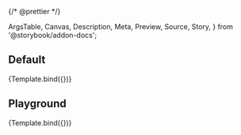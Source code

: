 {/* @prettier */}

  ArgsTable,
  Canvas,
  Description,
  Meta,
  Preview,
  Source,
  Story,
} from '@storybook/addon-docs';


<Meta
  title="Forms (WIP)/FormCheckbox"
  component={FormCheckbox}
  argTypes={argTypes}
/>

<Description of={FormCheckbox} />

## Default

<Canvas>
  <Story
    name="Default"
    args={{
      id: 'primarycheckbox',
      label: 'The label',
    }}
  >
    {Template.bind({})}
  </Story>
</Canvas>

## Playground

<Canvas isColumn>
  <Source language="jsx" story="Playground" />
  <Story
    name="Playground"
    args={{
      id: 'playgroundcheckbox',
      label: 'The label',
    }}
  >
    {Template.bind({})}
  </Story>
  <ArgsTable story="Playground" />
</Canvas>
